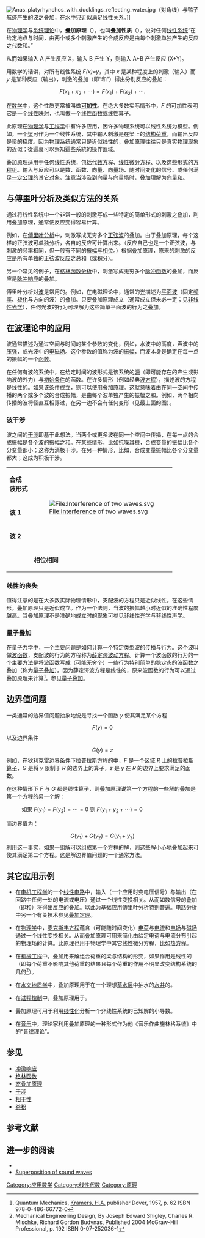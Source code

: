 {{Merge|态叠加原理|time=2020-08-04T06:30:01+00:00}}
{{Merge|態疊加原理|time=2020-08-04T06:29:14+00:00}}
{{NoteTA|G1=物理学}}
{{about|线性系统中的“叠加原理”|其它使用|叠加}}
[[File:Anas_platyrhynchos_with_ducklings_reflecting_water.jpg|thumb]]（对角线）与鸭子[[航迹|航迹]]产生的波之叠加，在水中只近似满足线性关系。]]

在[[物理学|物理学]]与[[系统理论|系统理论]]中，'''疊加原理'''（'''{{lang|en|superposition principle}}'''），也叫'''叠加性质'''（'''{{lang|en|superposition property}}'''），说对任何[[线性系统|线性系统]]“在给定地点与时间，由两个或多个刺激产生的合成反应是由每个刺激单独产生的反应之代数和。”

从而如果输入 A 产生反应 X，输入 B 产生 Y，则输入 A+B 产生反应 (X+Y)。

用数学的话讲，对所有线性系统 ''F(x)=y''，其中 ''x'' 是某种程度上的刺激（输入）而 ''y'' 是某种反应（输出），刺激的叠加（即“和”）得出分别反应的叠加：
:<math>F(x_1+x_2+\cdots)=F(x_1)+F(x_2)+\cdots.</math>

在[[数学|数学]]中，这个性质更常被叫做'''[[线性|可加性]]'''。在绝大多数实际情形中，''F'' 的可加性表明它是一个[[线性映射|线性映射]]，也叫做一个线性函数或线性算子。

此原理在[[物理学|物理学]]与[[工程学|工程学]]中有许多应用，因许多物理系统可以线性系统为模型。例如，一个[[梁|梁]]可作为一个线性系统，其中输入刺激是在梁上的[[结构荷重|结构荷重]]，而输出反应是梁的挠度。因为物理系统通常只是近似线性的，叠加原理往往只是真实物理现象的近似；從這裏可以察知這些系統的操作區域。

叠加原理适用于任何线性系统，包括[[代数方程|代数方程]]、[[线性微分方程|线性微分方程]]、以及这些形式的[[方程组|方程组]]。输入与反应可以是数、函数、向量、向量场、随时间变化的信号、或任何满足[[向量空间|一定公理]]的其它对象。注意当涉及到向量与向量场时，叠加理解为[[向量和|向量和]]。

== 与傅里叶分析及类似方法的关系 ==

通过将线性系统中一个非常一般的刺激写成一些特定的简单形式的刺激之叠加，利用叠加原理，通常使反应变得容易计算。

例如，在[[傅里叶分析|傅里叶分析]]中，刺激写成无穷多个[[正弦波|正弦波]]的叠加。由于叠加原理，每个这样的正弦波可单独分析，各自的反应可计算出来。（反应自己也是一个正弦波，与刺激的频率相同，但一般有不同的[[振幅|振幅]]与[[相位|相位]]。）根据叠加原理，原来的刺激的反应是所有单独的正弦波反应之总和（或积分）。

另一个常见的例子，在[[格林函数|格林函数分析]]中，刺激写成无穷多个[[脉冲函数|脉冲函数]]的叠加，而反应是[[脉冲响应|脉冲响应]]的叠加。

傅里叶分析对[[波|波]]是常用的。例如，在电磁理论中，通常的[[光|光]]描述为[[平面波|平面波]]（固定[[频率|频率]]、[[极化|极化]]与方向的波）的叠加。只要叠加原理成立（通常成立但未必一定；见[[非线性光学|非线性光学]]），任何光波的行为可理解为这些简单平面波的行为之叠加。

== 在波理论中的应用 ==
{{main|波动|波方程}}

波通常描述为通过空间与时间的某个参数的变化，例如，水波中的高度，声波中的[[压强|压强]]，或光波中的[[电磁场|电磁场]]。这个参数的值称为波的[[振幅|振幅]]，而波本身是确定在每一点的振幅的一个[[函数|函数]]。

在任何有波的系统中，在给定时间的波形式是该系统的[[波方程|源]]（即可能存在的产生或影响波的外力）与[[初始条件|初始条件]]的函数。在许多情形（例如经典[[波方程|波方程]]），描述波的方程是线性的。如果该条件成立，则可以使用叠加原理。这就意味着由在同一空间中传播的两个或多个波的合成振幅，是由每个波单独产生的振幅之和。例如，两个相向传播的波将径直互相穿过，在另一边不会有任何变形（见最上面的图）。

=== 波干涉 ===
{{main|干涉 (物理学)|l1=干涉}}

波之间的[[干涉_(物理学)|干涉]]即基于此想法。当两个或更多波在同一个空间中传播，在每一点的合成振幅是各个波的振幅之和。在某些情形，比如[[抗噪耳機|抗噪耳機]]，合成变量的振幅比各个分变量都小；这称为消极干涉。在另一种情形，比如{{le|线阵音箱|Line array}}，合成变量振幅比各个分变量都大；这成为积极干涉。

{|
|-
| '''合成<br /> 波形式'''
| colspan="2" rowspan="3" | [[File:Interference_of_two_waves.svg|File:Interference of two waves.svg]]
|-
| '''波 1'''
|-
| '''波 2'''
|-
| <br />
| '''相位相同'''
| '''相位差180°'''
|}

=== 线性的丧失 ===

值得注意的是在大多数实际物理情形中，支配波的方程只是近似线性。在这些情形，叠加原理只是近似成立。作为一个法则，当波的振幅越小时近似的准确性程度越高。当叠加原理不是准确地成立时的现象可参见[[非线性光学|非线性光学]]与[[非线性声学|非线性声学]]。

=== 量子叠加 ===
{{main|态叠加原理|l1=量子叠加}}

在[[量子力学|量子力学]]中，一个主要问题是如何计算一个特定类型波的[[波传播|传播]]与行为。这个波叫做[[波函数|波函数]]，支配波的行为的方程称为[[薛定谔波动方程|薛定谔波动方程]]。计算一个波函数的行为的一个主要方法是将波函数写成（可能无穷个）一些行为特别简单的[[稳定态|稳定态]]的波函数之叠加（称为[[态叠加原理|量子叠加]]）。因为薛定谔波方程是线性的，原来波函数的行为可以通过叠加原理来计算<ref name="QuaMech">Quantum Mechanics, [[Hendrik_Anthony_Kramers|Kramers, H.A.]] publisher Dover, 1957, p. 62 ISBN 978-0-486-66772-0</ref>，参见[[态叠加原理|量子叠加]]。

== 边界值问题 ==
{{main|边界值问题}}

一类通常的边界值问题抽象地说是寻找一个函数 ''y'' 使其满足某个方程
:<math>F(y)=0</math>
以及边界条件
:<math>G(y)=z</math>
例如，在[[狄利克雷问题|狄利克雷边界条件]]下[[拉普拉斯方程|拉普拉斯方程]]的中，''F'' 是一个区域 ''R'' 上的[[拉普拉斯算子|拉普拉斯算子]]，''G'' 是将 ''y'' 限制于 ''R'' 的边界上的算子，''z'' 是 ''y'' 在 ''R'' 的边界上要求满足的函数。

在这种情形下 ''F'' 与 ''G'' 都是线性算子，则叠加原理说第一个方程的一些解的叠加是第一个方程的另一个解：

:如果 <math>F(y_1)=F(y_2)=\cdots=0</math> 则 <math>F(y_1+y_2+\cdots)=0</math>
而边界值为：
:<math>G(y_1)+G(y_2) = G(y_1+y_2)</math>
利用这一事实，如果一组解可以组成第一个方程的解，则这些解小心地叠加起来可使其满足第二个方程。这是解边界值问题的一个通常方法。

== 其它应用示例 ==

* 在[[电机工程学|电机工程学]]的一个[[线性电路|线性电路]]中，输入（一个应用时变电压信号）与输出（在回路中任何一处的电流或电压）通过一个线性变换相关。从而如数信号的叠加（即和）将得出反应的叠加。以此为基础应用[[傅里叶分析|傅里叶分析]]特别普遍。电路分析中另一个有关技术参见[[叠加定理|叠加定理]]。

* 在[[物理学|物理学]]中，[[麦克斯韦方程|麦克斯韦方程]]蕴含（可能随时间变化）[[电荷|电荷]]与[[电流|电流]]和[[电场|电场]]与[[磁场|磁场]]通过一个线性变换相关。从而叠加原理可用来简化由给定电荷与电流分布引起的物理场的计算。此原理也用于物理学中其它线性微分方程，比如[[热方程|热方程]]。

* 在[[机械工程|机械工程]]中，叠加用来解组合荷重的梁与结构的形变，如果作用是线性的（即每个荷重不影响其他荷重的结果且每个荷重的作用不明显改变结构系统的几何<ref>Mechanical Engineering Design, By Joseph Edward Shigley, Charles R. Mischke, Richard Gordon Budynas, Published 2004 McGraw-Hill Professional, p. 192 ISBN 0-07-252036-1</ref>）。

*在[[水文地质学|水文地质学]]中，叠加原理用于在一个理想[[蓄水层|蓄水层]]中抽水的[[水井|水井]]的{{le|水位降低量|Drawdown (hydrology)}}。

* 在[[过程控制|过程控制]]中，叠加原理用于{{le|模型预估计控制|model predictive control}}。

* 叠加原理可用于利用[[线性化|线性化]]分析一个非线性系统的已知解的小导数。

* 在[[音乐|音乐]]中，理论家{{le|约瑟夫·施林格|Joseph Schillinger}}利用叠加原理的一种形式作为他《音乐作曲施林格系统》中的“[[音律|音律]]理论”。

== 参见 ==
* [[冲激响应|冲激响应]]
* [[格林函数|格林函数]]
* [[态叠加原理|态叠加原理]]
* [[干涉_(物理学)|干涉]]
* [[相干性|相干性]]
* [[卷积|卷积]]

== 参考文献 ==
<!--See http://en.wikipedia.org/wiki/Wikipedia:Footnotes for an explanation of how to generate footnotes using the <references/> tags-->
{{reflist}}

== 进一步的阅读 ==
{{refbegin}}
*{{cite book |author=Haberman, Richard |year=2004 |title=Applied Partial Differential Equations  |publisher=Prentice Hall |isbn=0-13-065243-1}}
*[http://www.acoustics.salford.ac.uk/feschools/waves/super.htm Superposition of sound waves]{{Wayback|url=http://www.acoustics.salford.ac.uk/feschools/waves/super.htm |date=20090520083414 }}
{{refend}}

{{DEFAULTSORT:D}}
[[Category:应用数学|Category:应用数学]]
[[Category:线性代数|Category:线性代数]]
[[Category:原理|Category:原理]]